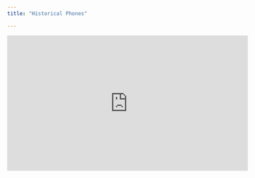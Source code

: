 ```yaml
---
title: "Historical Phones"

---
```


<iframe width="560" height="315" src="https://www.youtube.com/embed/pJPqAIb8MKA" title="YouTube video player" frameborder="0" allow="accelerometer; autoplay; clipboard-write; encrypted-media; gyroscope; picture-in-picture" allowfullscreen></iframe>
